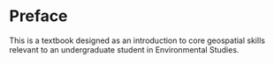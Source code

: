 # Preface {.unnumbered}

This is a textbook designed as an introduction to core geospatial skills relevant to an undergraduate student in Environmental Studies.

